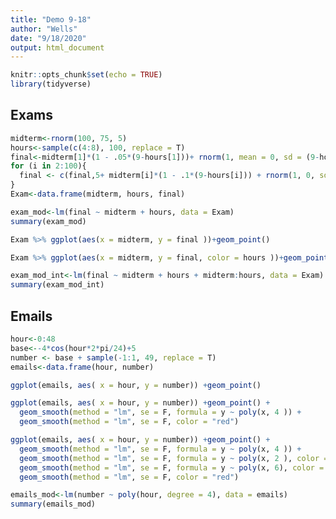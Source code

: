 ```yaml
---
title: "Demo 9-18"
author: "Wells"
date: "9/18/2020"
output: html_document
---
```


```r
knitr::opts_chunk$set(echo = TRUE)
library(tidyverse)
```


## Exams 

```r
midterm<-rnorm(100, 75, 5)
hours<-sample(c(4:8), 100, replace = T)
final<-midterm[1]*(1 - .05*(9-hours[1]))+ rnorm(1, mean = 0, sd = (9-hours[1]))+5
for (i in 2:100){
  final <- c(final,5+ midterm[i]*(1 - .1*(9-hours[i])) + rnorm(1, 0, sd = (9-hours[i])))
}
Exam<-data.frame(midterm, hours, final)
```


```r
exam_mod<-lm(final ~ midterm + hours, data = Exam)
summary(exam_mod)
```

```r
Exam %>% ggplot(aes(x = midterm, y = final ))+geom_point()
```

```r
Exam %>% ggplot(aes(x = midterm, y = final, color = hours ))+geom_point()
```

```r
exam_mod_int<-lm(final ~ midterm + hours + midterm:hours, data = Exam)
summary(exam_mod_int)
```


## Emails

```r
hour<-0:48
base<--4*cos(hour*2*pi/24)+5
number <- base + sample(-1:1, 49, replace = T)
emails<-data.frame(hour, number)
```


```r
ggplot(emails, aes( x = hour, y = number)) +geom_point()
```

```r
ggplot(emails, aes( x = hour, y = number)) +geom_point() +
  geom_smooth(method = "lm", se = F, formula = y ~ poly(x, 4 )) +
  geom_smooth(method = "lm", se = F, color = "red")
```


```r
ggplot(emails, aes( x = hour, y = number)) +geom_point() +
  geom_smooth(method = "lm", se = F, formula = y ~ poly(x, 4 )) +
  geom_smooth(method = "lm", se = F, formula = y ~ poly(x, 2 ), color = "darkgreen") +
  geom_smooth(method = "lm", se = F, formula = y ~ poly(x, 6), color = "purple") +
  geom_smooth(method = "lm", se = F, color = "red")
```


```r
emails_mod<-lm(number ~ poly(hour, degree = 4), data = emails)
summary(emails_mod)
```